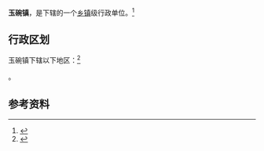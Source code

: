 {{中国乡级行政区|53/06/24/102/000}}

'''玉碗镇'''，是{{PRC admin/fullname|53/06/24/102/000|3}}下辖的一个[[乡镇|乡镇]]级行政单位。<ref>{{PRC admin/ref sgc|{{PRC admin/parent|53/06/24/102/000}}}}</ref>

== 行政区划 ==

玉碗镇下辖以下地区：<ref>{{PRC admin/ref sgc|53/06/24/102/000}}</ref>

{{PRC admin/children|53/06/24/102/000}}。

== 参考资料 ==

{{reflist}}

{{行政区划小作品}}
{{PRC admin/navcat|53/06/24/102/000}}